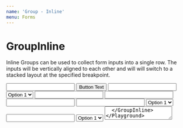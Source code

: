 ```yaml
---
name: 'Group - Inline'
menu: Forms
---
```




# GroupInline

Inline Groups can be used to collect form inputs into a single row.  The inputs will be vertically aligned to each other
and will will switch to a stacked layout at the specified breakpoint.

<Playground>
  <GroupInline>
    <Input label="Input inside of a Group" />
    <Button>Button Text</Button>
  </GroupInline>
  <GroupInline heading="Form Group Heading">
    <Input label="Input inside of a Group" />
    <Checkbox label="Checkbox inside of a Group" />
  </GroupInline>
  <GroupInline>
    <Select label="Select inside of a Group">
      <option>Option 1</option>
    </Select>
    <Input label="Input inside of a Group" />
  </GroupInline>
  <GroupInline heading="Form Group Heading">
    <Radio label="Radio inside of a Group" />
    <Radio label="Radio inside of a Group" />
    <Radio label="Radio inside of a Group" />
  </GroupInline>
  <GroupInline>
    <Input label="Input inside of a Group" />
    <Input label="Input inside of a Group" />
    <Input label="Input inside of a Group" />
  </GroupInline>
  <GroupInline heading="Form Group Heading">
    <Select label="Select inside of a Group">
      <option>Option 1</option>
    </Select>
    <Input label="Input inside of a Group" />
    <Select label="Select inside of a Group">
      <option>Option 1</option>
    </Select>
    <Textarea label="Textarea inside of a Group" />
  </GroupInline>
</Playground>

## Responsiveness

<FullscreenDemo variant="dark" of={GroupInline} title="GroupInline">
  <Section variant="background">
    <HeadingSection>
      These Groups will change to a stacked layout at the medium breakpoint.
    </HeadingSection>
    <GroupInline>
      <Input label="Input inside of a Group" />
      <Button>Button Text</Button>
    </GroupInline>
    <GroupInline heading="Form Group Heading">
      <Input label="Input inside of a Group" />
      <Checkbox label="Checkbox inside of a Group" />
    </GroupInline>
    <GroupInline>
      <Select label="Select inside of a Group">
        <option>Option 1</option>
      </Select>
      <Input label="Input inside of a Group" />
    </GroupInline>
    <GroupInline heading="Form Group Heading">
      <Radio label="Radio inside of a Group" />
      <Radio label="Radio inside of a Group" />
      <Radio label="Radio inside of a Group" />
    </GroupInline>
    <GroupInline>
      <Input label="Input inside of a Group" />
      <Input label="Input inside of a Group" />
      <Input label="Input inside of a Group" />
    </GroupInline>
    <GroupInline heading="Form Group Heading">
      <Select label="Select inside of a Group">
        <option>Option 1</option>
      </Select>
      <Input label="Input inside of a Group" />
      <Select label="Select inside of a Group">
        <option>Option 1</option>
      </Select>
      <Textarea label="Textarea inside of a Group" />
    </GroupInline>
  </Section>
</FullscreenDemo>

## Props

<Props of={GroupInline} />
